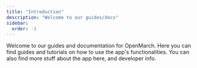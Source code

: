```yaml
---
title: "Introduction"
description: "Welcome to our guides/docs"
sidebar:
  order: -1
---
```



Welcome to our guides and documentation for OpenMarch. Here you can find guides and tutorials on how to use the app's functionalities. You can also find more stuff about the app here, and developer info.

<LinkCard
  title="Beginners"
  href="/guides/getting-started/"
  description="Learn how to get started writing drill with OpenMarch."
/>
<LinkCard
  title="Features"
  href="/about/features/"
  description="Our master feature list."
/>
<LinkCard
  title="Developers"
  href="/developers/codebase/"
  description="Learn how to contribute and how the app is made."
/>
